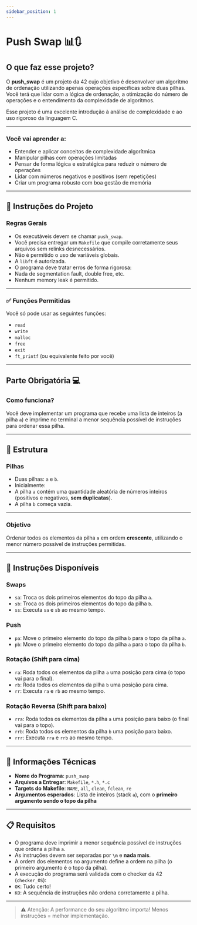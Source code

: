 ```yaml
---
sidebar_position: 1
---
```


# Push Swap 📊🔃

## O que faz esse projeto?

O **push_swap** é um projeto da 42 cujo objetivo é desenvolver um algoritmo de ordenação utilizando apenas operações específicas sobre duas pilhas. Você terá que lidar com a lógica de ordenação, a otimização do número de operações e o entendimento da complexidade de algoritmos.

Esse projeto é uma excelente introdução à análise de complexidade e ao uso rigoroso da linguagem C.

---

### Você vai aprender a:

- Entender e aplicar conceitos de complexidade algorítmica
- Manipular pilhas com operações limitadas
- Pensar de forma lógica e estratégica para reduzir o número de operações
- Lidar com números negativos e positivos (sem repetições)
- Criar um programa robusto com boa gestão de memória

---

## 🧾 Instruções do Projeto

### Regras Gerais

- Os executáveis devem se chamar `push_swap`.
- Você precisa entregar um `Makefile` que compile corretamente seus arquivos sem relinks desnecessários.
- Não é permitido o uso de variáveis globais.
- A `libft` é autorizada.
- O programa deve tratar erros de forma rigorosa:
- Nada de segmentation fault, double free, etc.
- Nenhum memory leak é permitido.

---

### ✅ Funções Permitidas

Você só pode usar as seguintes funções:

- `read`
- `write`
- `malloc`
- `free`
- `exit`
- `ft_printf` (ou equivalente feito por você)

---

## Parte Obrigatória 💻

### Como funciona?

Você deve implementar um programa que recebe uma lista de inteiros (a pilha `a`) e imprime no terminal a menor sequência possível de instruções para ordenar essa pilha.

---

## 🧱 Estrutura

### Pilhas

- Duas pilhas: `a` e `b`.
- Inicialmente:
- A pilha `a` contém uma quantidade aleatória de números inteiros (positivos e negativos, **sem duplicatas**).
- A pilha `b` começa vazia.

---

### Objetivo

Ordenar todos os elementos da pilha `a` em ordem **crescente**, utilizando o menor número possível de instruções permitidas.

---

## 🔧 Instruções Disponíveis

### Swaps
- `sa`: Troca os dois primeiros elementos do topo da pilha `a`.
- `sb`: Troca os dois primeiros elementos do topo da pilha `b`.
- `ss`: Executa `sa` e `sb` ao mesmo tempo.

### Push
- `pa`: Move o primeiro elemento do topo da pilha `b` para o topo da pilha `a`.
- `pb`: Move o primeiro elemento do topo da pilha `a` para o topo da pilha `b`.

### Rotação (Shift para cima)
- `ra`: Roda todos os elementos da pilha `a` uma posição para cima (o topo vai para o final).
- `rb`: Roda todos os elementos da pilha `b` uma posição para cima.
- `rr`: Executa `ra` e `rb` ao mesmo tempo.

### Rotação Reversa (Shift para baixo)
- `rra`: Roda todos os elementos da pilha `a` uma posição para baixo (o final vai para o topo).
- `rrb`: Roda todos os elementos da pilha `b` uma posição para baixo.
- `rrr`: Executa `rra` e `rrb` ao mesmo tempo.

---

## 📂 Informações Técnicas

- **Nome do Programa**: `push_swap`
- **Arquivos a Entregar**: `Makefile`, `*.h`, `*.c`
- **Targets do Makefile**: `NAME`, `all`, `clean`, `fclean`, `re`
- **Argumentos esperados**: Lista de inteiros (stack `a`), com o **primeiro argumento sendo o topo da pilha**

---

## 📋 Requisitos

- O programa deve imprimir a menor sequência possível de instruções que ordena a pilha `a`.
- As instruções devem ser separadas por **`\n`** e **nada mais**.
- A ordem dos elementos no argumento define a ordem na pilha (o primeiro argumento é o topo da pilha).
- A execução do programa será validada com o checker da 42 (`checker_OS`):
- `OK`: Tudo certo!
- `KO`: A sequência de instruções não ordena corretamente a pilha.

---

> ⚠️ Atenção: A performance do seu algoritmo importa! Menos instruções = melhor implementação.
